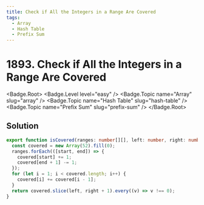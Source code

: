 ```yaml
---
title: Check if All the Integers in a Range Are Covered
tags:
  - Array
  - Hash Table
  - Prefix Sum
---
```


# 1893. Check if All the Integers in a Range Are Covered

<Badge.Root>
  <Badge.Level level="easy" />
  <Badge.Topic name="Array" slug="array" />
  <Badge.Topic name="Hash Table" slug="hash-table" />
  <Badge.Topic name="Prefix Sum" slug="prefix-sum" />
</Badge.Root>

## Solution

```typescript filename="solution.ts" copy
export function isCovered(ranges: number[][], left: number, right: number): boolean {
  const covered = new Array(52).fill(0);
  ranges.forEach(([start, end]) => {
    covered[start] += 1;
    covered[end + 1] -= 1;
  });
  for (let i = 1; i < covered.length; i++) {
    covered[i] += covered[i - 1];
  }
  return covered.slice(left, right + 1).every((v) => v !== 0);
}
```

<ProblemLink
  codingSite="leetcode"
  href="https://leetcode.com/problems/check-if-all-the-integers-in-a-range-are-covered"
  title="Check if All the Integers in a Range Are Covered"
/>

